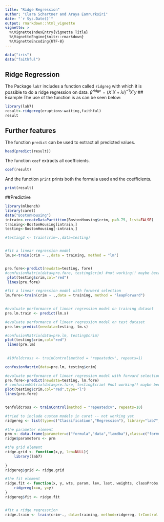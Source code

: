 ```yaml
---
title: "Ridge Regression"
author: "Clara Schartner and Araya Eamrurksiri"
date: "`r Sys.Date()`"
output: rmarkdown::html_vignette
vignette: >
  %\VignetteIndexEntry{Vignette Title}
  %\VignetteEngine{knitr::rmarkdown}
  %\VignetteEncoding{UTF-8}
---
```

```r
data("iris")
data("faithful")
```
## Ridge Regression
The Package `lab7` includes a function called `ridgreg` with which it is possible to do a ridge regression on data.
$\hat \beta^{ridge}=(X´X+ \lambda I)^{-1} X´y$ 
## Example
The use of the function is as can be seen below:
```r
library(lab7)
result<-ridgereg(eruptions~waiting,faithful)
result
```
## Further features
The function `predict` can be used to extract all predicted values.
```r
head(predict(result))
```
The function `coef` extracts all coefficients.
```r
coef(result)
```
And the function `print` prints both the formula used and the coefficients.
```r
print(result)
```

##Predictive
```r
library(mlbench)
library(caret)
data("BostonHousing")
intrain<-createDataPartition(BostonHousing$crim, p=0.75, list=FALSE)
training<-BostonHousing[intrain,]
testing<-BostonHousing[-intrain,]

#testing2 <- train(crim~.,data=testing)


#fit a linear regression model 
lm.s<-train(crim ~ .,data = training, method = "lm")


pre.fore<-predict(newdata=testing, fore)
#confusionMatrix(data=pre.fore, testing$crim) #not working!! maybe because metric?
 plot(testing$crim,col="red")
 lines(pre.fore)

#fit a linear regression model with forward selection
lm.fore<-train(crim ~ .,data = training, method = "leapForward")

 
#evaluate performance of linear regression model on training dataset
pre.lm.train <- predict(lm.s)

#evaluate performance of linear regression model on test dataset
pre.lm<-predict(newdata=testing, lm.s)

#confusionMatrix(data=pre.lm, testing$crim)
plot(testing$crim,col="red")
 lines(pre.lm)
 
 
 #10foldcross <- trainControl(method = "repeatedcv", repeats=1)

confusionMatrix(data=pre.lm, testing$crim)

#evaluate performance of linear regression model with forward selection on test dataset
pre.fore<-predict(newdata=testing, lm.fore)
# confusionMatrix(data=pre.fore, testing$crim) #not working!! maybe because metric?
plot(testing$crim,col="red",type="l")
lines(pre.fore)

 
tenfoldcross <- trainControl(method = "repeatedcv", repeats=10)

#tried to include custom models in caret -- not working yet
ridgereg <- list(type=c("Classification","Regression"), library="lab7", loop=NULL)

#the parameter element
prm <- data.frame(parameter=c("formula","data","lamdba"),class=c("formula","data.frame","numeric"))
ridge$parameters <- prm

#the grid element
ridge.grid <- function(x,y, len=NULL){
    library(lab7)
    
}
ridgereg$grid <- ridge.grid

#the fit element
ridge.fit <- function(x, y, wts, param, lev, last, weights, classProbs, ...){
    ridgereg(x=x, y=y)
}
ridgereg$fit <- ridge.fit


#fit a ridge regresstion 
ridge.train <- train(crim~., data=training, method=ridgereg, trControl = tenfoldcross)
              
```

